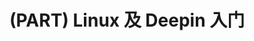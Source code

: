 \mainmatter
\pagestyle{main}

\partquote{合抱之木，生于毫末；九层之台，起于垒土；千里之行，始于足下。}{老 \quad 子}

\partintro{
\quad\quad “话说天下大势，分久必合，合久必分”。
对于操作系统而言，Linux 有着类似的境地。
GNU/Linux 操作系统发行版众多而杂乱，有些发行版之间相互不兼容对方的软件，安装方法也不尽相同，有点军阀割据的感觉，给初学者带来了不少麻烦。

\quad\quad 但是，万变不离其宗，总有那么一些核心的东西是不变的，有人说这就是 Linux 哲学。
如同“分久必合”能够成功预言一样，那是因为大家骨子里的文化都是一致的，在变化中文化依旧能够保持一致，这样才可以再次“合”。
出于对深度 Deepin 操作系统理念的认同，我深信在某个地方存在着一个极强的凝聚力。我以为就是“敢为天下先”，“天道酬勤”，“愚公移山”，“世上本没有路，走的人多了，大家就都往这里走了。”

\quad\quad 本部分主要介绍 Linux 常识和 Linux 哲学，以及深度操作系统的理念和潜在用户。
}

# (PART) Linux 及 Deepin 入门 {#part:intro -}